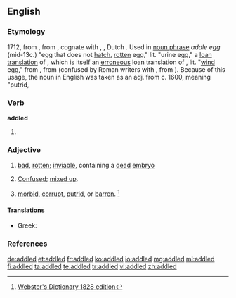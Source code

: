 ==English==

===Etymology===
1712, from {{term|addle||[[urine]], [[liquid]] [[filth]]|lang=en}}, from {{etyl|ang|en}} {{term|adela||[[mud]], [[mire]], liquid [[manure]]|lang=ang}}, cognate with {{etyl|gmq-osw|-}} {{term|adel||urine|lang=gmq-osw}}, {{etyl|gml|-}} {{term|adel|lang=gml}}, Dutch {{term|aal||[[puddle]]|lang=nl}}. Used in [[noun phrase]] ''addle egg'' (mid-13c.) "egg that does not [[hatch]], [[rotten]] egg," lit. "urine egg," a [[loan translation]] of {{etyl|la|-}} {{term|ovum urinum|lang=la}}, which is itself an [[erroneous]] loan translation of {{etyl|grc|-}} {{term|οὔριον ᾠόν|tr=ourion oon||putrid egg|lang=grc}}, lit. "[[wind]] egg," from {{term|οὔριος|tr=ourios||of the wind|lang=grc}}, from {{term|οὖρος|tr=ouros||fair wind|lang=grc}} (confused by Roman writers with {{term|οὔριος|tr=ourios||of urine|lang=grc}}, from {{term|οὖρον|tr=ouron||urine|lang=grc}}). Because of this usage, the noun in English was taken as an adj. from c. 1600, meaning "putrid,

===Verb===
'''addled'''

# {{past of|addle}}

===Adjective===
{{en-adj}}

# {{context|of eggs}} [[bad]], [[rotten]]; [[inviable]], containing a [[dead]] [[embryo]]
# [[confused|Confused]]; [[mix up|mixed up]].
# {{obsolete}} [[morbid]], [[corrupt]], [[putrid]], or [[ barren]]. <ref>[http://machaut.uchicago.edu/?resource=Webster%27s&word=addled&use1828=on Webster's Dictionary 1828 edition]</ref>

====Translations====
{{trans-top|rotten (of eggs)}}
* Greek: {{t|el|κλούβιος|tr=kloúvios|sc=Grek}}
{{trans-mid}}
{{trans-bottom}}

===References===
<references/>

[[de:addled]]
[[et:addled]]
[[fr:addled]]
[[ko:addled]]
[[io:addled]]
[[mg:addled]]
[[ml:addled]]
[[fi:addled]]
[[ta:addled]]
[[te:addled]]
[[tr:addled]]
[[vi:addled]]
[[zh:addled]]
